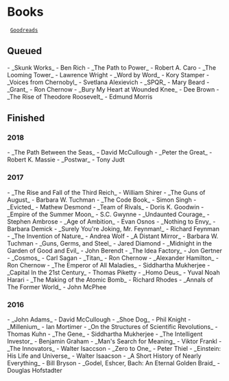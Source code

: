 
= Books =

  [[https://www.goodreads.com/jpm6|Goodreads]]

== Queued ==

- _Skunk Works_ - Ben Rich
- _The Path to Power_ - Robert A. Caro
- _The Looming Tower_ - Lawrence Wright
- _Word by Word_ - Kory Stamper
- _Voices from Chernobyl_ - Svetlana Alexievich
- _SPQR_ - Mary Beard
- _Grant_ - Ron Chernow
- _Bury My Heart at Wounded Knee_ - Dee Brown
- _The Rise of Theodore Roosevelt_ - Edmund Morris

== Finished ==

=== 2018 ===

- _The Path Between the Seas_ - David McCullough
- _Peter the Great_ - Robert K. Massie
- _Postwar_ - Tony Judt

=== 2017 ===

- _The Rise and Fall of the Third Reich_ - William Shirer
- _The Guns of August_ - Barbara W. Tuchman
- _The Code Book_ - Simon Singh
- _Evicted_ - Mathew Desmond
- _Team of Rivals_ - Doris K. Goodwin
- _Empire of the Summer Moon_ - S.C. Gwynne
- _Undaunted Courage_ - Stephen Ambrose
- _Age of Ambition_ - Evan Osnos
- _Nothing to Envy_ - Barbara Demick
- _Surely You're Joking, Mr. Feynman!_ - Richard Feynman
- _The Invention of Nature_ - Andrea Wolf
- _A Distant Mirror_ - Barbara W. Tuchman
- _Guns, Germs, and Steel_ - Jared Diamond
- _Midnight in the Garden of Good and Evil_ - John Berendt
- _The Idea Factory_ - Jon Gertner
- _Cosmos_ - Carl Sagan
- _Titan_ - Ron Chernow
- _Alexander Hamilton_ - Ron Chernow
- _The Emperor of All Maladies_ - Siddhartha Mukherjee
- _Capital In the 21st Century_ - Thomas Piketty
- _Homo Deus_ - Yuval Noah Harari
- _The Making of the Atomic Bomb_ - Richard Rhodes
- _Annals of The Former World_ - John McPhee

=== 2016 ===

- _John Adams_ - David McCullough
- _Shoe Dog_ - Phil Knight
- _Millenium_ - Ian Mortimer
- _On the Structures of Scientific Revolutions_ - Thomas Kuhn
- _The Gene_ - Siddhartha Mukherjee
- _The Intelligent Investor_ - Benjamin Graham
- _Man's Search for Meaning_ - Viktor Frankl
- _The Innovators_ - Walter Isaccson
- _Zero to One_ - Peter Thiel
- _Einstein: His Life and Universe_ - Walter Isaacson
- _A Short History of Nearly Everything_ - Bill Bryson
- _Godel, Eshcer, Bach: An Eternal Golden Braid_ - Douglas Hofstadter

